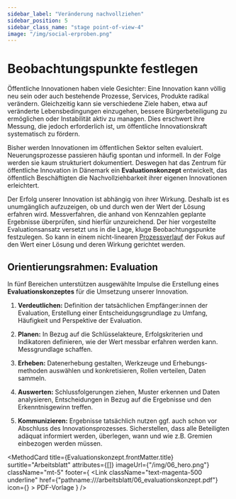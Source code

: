 ```yaml
---
sidebar_label: "Veränderung nachvollziehen"
sidebar_position: 5
sidebar_class_name: "stage point-of-view-4"
image: "/img/social-erproben.png"
---
```



# Beobachtungspunkte festlegen

Öffentliche Innovationen haben viele Gesichter: Eine Innovation kann völlig neu sein oder auch bestehende Prozesse, Services, Produkte radikal verändern. Gleichzeitig kann sie verschiedene Ziele haben, etwa auf veränderte Lebensbedingungen einzugehen, bessere Bürgerbeteiligung zu ermöglichen oder Instabilität aktiv zu managen. Dies erschwert ihre Messung, die jedoch erforderlich ist, um öffentliche Innovationskraft systematisch zu fördern.

Bisher werden Innovationen im öffentlichen Sektor selten evaluiert. Neuerungsprozesse passieren häufig spontan und informell. In der
Folge werden sie kaum strukturiert dokumentiert. Deswegen hat das Zentrum für öffentliche Innovation in Dänemark ein **Evaluationskonzept** entwickelt, das öffentlich Beschäftigten die Nachvollziehbarkeit ihrer eigenen Innovationen erleichtert.

Der Erfolg unserer Innovation ist abhängig von ihrer Wirkung. Deshalb ist es unumgänglich aufzuzeigen, ob und durch wen der Wert der Lösung erfahren wird. Messverfahren, die anhand von Kennzahlen geplante Ergebnisse überprüfen, sind hierfür unzureichend. Der hier vorgestellte Evaluationsansatz versetzt uns in die Lage, kluge Beobachtungspunkte festzulegen. So kann in einem nicht-linearen <a href="/buch/vorbereiten/prozess-planen#prozessverlauf">Prozessverlauf</a> der Fokus auf den Wert einer Lösung und deren Wirkung gerichtet werden.

## Orientierungsrahmen: Evaluation

In fünf Bereichen unterstützen ausgewählte Impulse die Erstellung eines **Evaluationskonzeptes** für die Umsetzung unserer Innovation.

1. **Verdeutlichen:** Definition der tatsächlichen Empfänger:innen der Evaluation, Erstellung einer Entscheidungsgrundlage zu Umfang, Häufigkeit und Perspektive der Evaluation.

2. **Planen:** In Bezug auf die Schlüsselakteure, Erfolgskriterien und Indikatoren definieren, wie der Wert messbar erfahren werden kann. Messgrundlage schaffen.

3. **Erheben:** Datenerhebung gestalten, Werkzeuge und Erhebungs- methoden auswählen und konkretisieren, Rollen verteilen, Daten sammeln.

4. **Auswerten:** Schlussfolgerungen ziehen, Muster erkennen und Daten analysieren, Entscheidungen in Bezug auf die Ergebnisse und den Erkenntnisgewinn treffen.

5. **Kommunizieren:** Ergebnisse tatsächlich nutzen ggf. auch schon vor Abschluss des Innovationsprozesses. Sicherstellen, dass alle Beteiligten adäquat informiert werden, überlegen, wann und wie z.B. Gremien einbezogen werden müssen.

<MethodCard
	title={Evaluationskonzept.frontMatter.title}
	surtitle="Arbeitsblatt"
	attributes={[]}
	imageUrl={"/img/06_hero.png"}
	className="mt-5"
	footer={
		<Link
			className="text-magenta-500 underline"
			href={"pathname:///arbeitsblatt/06_evaluationskonzept.pdf"}
			icon={<EditIcon className="w-3 h-3 text-inherit" />}
		>
			PDF-Vorlage
		</Link>
	}
/>

